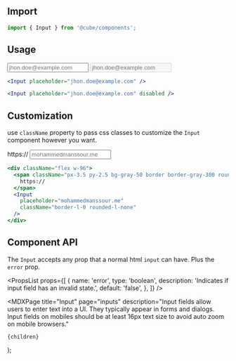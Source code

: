 


<Head>
  <title>Input - Cube</title>
  <meta
    name="description"
    content="Input fields allow users to enter text into a UI. They typically appear in forms and dialogs. Input fields on mobiles should be at least 16px text size to avoid auto zoom on mobile browsers."
  />
</Head>

## Import

```js
import { Input } from '@cube/components';
```

## Usage

<Example>
   <Input placeholder="jhon.doe@example.com" />

   <Input placeholder="jhon.doe@example.com" disabled />
</Example>

```jsx
<Input placeholder="jhon.doe@example.com" />

<Input placeholder="jhon.doe@example.com" disabled />
```

## Customization

use `className` property to pass css classes to customize the `Input` component however you want.

<Example>
  <div className="flex w-96">
    <span className="px-3.5 py-2.5 bg-gray-50 border border-gray-300 rounded-l-lg">
      https://
    </span>
    <Input
      placeholder="mohammedmanssour.me"
      className="border-l-0 rounded-l-none"
    />
  </div>
</Example>

```jsx
<div className="flex w-96">
  <span className="px-3.5 py-2.5 bg-gray-50 border border-gray-300 rounded-l-lg">
    https://
  </span>
  <Input
    placeholder="mohammedmanssour.me"
    className="border-l-0 rounded-l-none"
  />
</div>
```

## Component API

The `Input` accepts any prop that a normal html `input` can have. Plus the `error` prop.

<PropsList
  props={[
    {
      name: 'error',
      type: 'boolean',
      description: 'Indicates if input field has an invalid state.',
      default: 'false',
    },
  ]}
/>

  <MDXPage
    title="Input"
    page="inputs"
    description="Input fields allow users to enter text into a UI. They typically appear in forms and dialogs. Input fields on mobiles should be at least 16px text size to avoid auto zoom on mobile browsers."
  >
    {children}
  </MDXPage>
);
